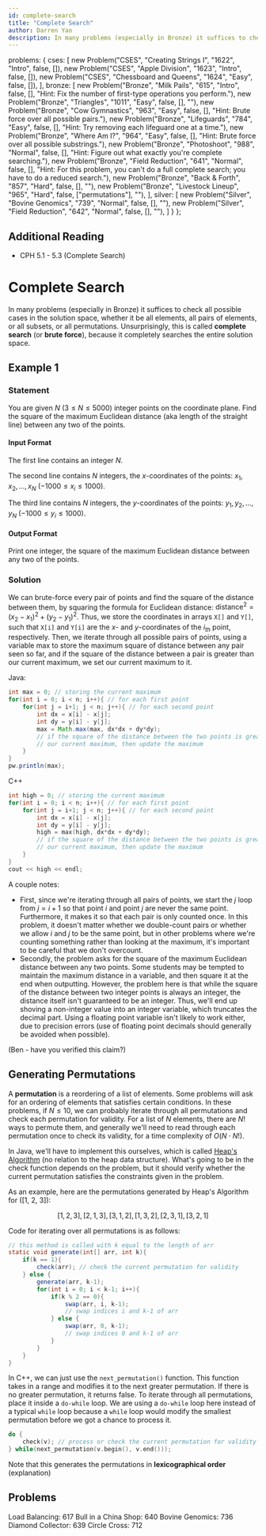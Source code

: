 ```yaml
---
id: complete-search
title: "Complete Search"
author: Darren Yao
description: In many problems (especially in Bronze) it suffices to check all possible cases in the solution space.
---
```



  problems: {
    cses: [
      new Problem("CSES", "Creating Strings I", "1622", "Intro", false, []),
      new Problem("CSES", "Apple Division", "1623", "Intro", false, []),
      new Problem("CSES", "Chessboard and Queens", "1624", "Easy", false, []),
    ],
    bronze: [
      new Problem("Bronze", "Milk Pails", "615", "Intro", false, [], "Hint: Fix the number of first-type operations you perform."),
      new Problem("Bronze", "Triangles", "1011", "Easy", false, [], ""),
      new Problem("Bronze", "Cow Gymnastics", "963", "Easy", false, [], "Hint: Brute force over all possible pairs."),
      new Problem("Bronze", "Lifeguards", "784", "Easy", false, [], "Hint: Try removing each lifeguard one at a time."),
      new Problem("Bronze", "Where Am I?", "964", "Easy", false, [], "Hint: Brute force over all possible substrings."),
      new Problem("Bronze", "Photoshoot", "988", "Normal", false, [], "Hint: Figure out what exactly you're complete searching."),
      new Problem("Bronze", "Field Reduction", "641", "Normal", false, [], "Hint: For this problem, you can't do a full complete search; you have to do a reduced search."),
      new Problem("Bronze", "Back & Forth", "857", "Hard", false, [], ""),
      new Problem("Bronze", "Livestock Lineup", "965", "Hard", false, ["permutations"], ""),
    ],
    silver: [
      new Problem("Silver", "Bovine Genomics", "739", "Normal", false, [], ""),
      new Problem("Silver", "Field Reduction", "642", "Normal", false, [], ""),
    ]
  }
};


## Additional Reading

  - CPH 5.1 - 5.3 (Complete Search)

# Complete Search

In many problems (especially in Bronze) it suffices to check all possible cases in the solution space, whether it be all elements, all pairs of elements, or all subsets, or all permutations. Unsurprisingly, this is called **complete search** (or **brute force**), because it completely searches the entire solution space.

## Example 1

### Statement

You are given $N$ $(3 \leq N \leq 5000)$ integer points on the coordinate plane. Find the square of the maximum Euclidean distance (aka length of the straight line) between any two of the points.

#### Input Format

The first line contains an integer $N$.

The second line contains $N$ integers, the $x$-coordinates of the points: $x_1, x_2, \dots, x_N$ ($-1000 \leq x_i \leq 1000$).

The third line contains $N$ integers, the $y$-coordinates of the points: $y_1, y_2, \dots, y_N$ ($-1000 \leq y_i \leq 1000$).

#### Output Format

Print one integer, the square of the maximum Euclidean distance between any two of the points.

### Solution

We can brute-force every pair of points and find the square of the distance between them, by squaring the formula for Euclidean distance: $\text{distance}^2 = (x_2-x_1)^2 + (y_2-y_1)^2$. Thus, we store the coordinates in arrays `X[]` and `Y[]`, such that `X[i]` and `Y[i]` are the $x$- and $y$-coordinates of the $i_{th}$ point, respectively. Then, we iterate through all possible pairs of points, using a variable max to store the maximum square of distance between any pair seen so far, and if the square of the distance between a pair is greater than our current maximum, we set our current maximum to it.

Java:

```java
int max = 0; // storing the current maximum
for(int i = 0; i < n; i++){ // for each first point
    for(int j = i+1; j < n; j++){ // for each second point
        int dx = x[i] - x[j];
        int dy = y[i] - y[j];
        max = Math.max(max, dx*dx + dy*dy);
        // if the square of the distance between the two points is greater than
        // our current maximum, then update the maximum
    }
}
pw.println(max);
```

C++

```cpp
int high = 0; // storing the current maximum
for(int i = 0; i < n; i++){ // for each first point
    for(int j = i+1; j < n; j++){ // for each second point
        int dx = x[i] - x[j];
        int dy = y[i] - y[j];
        high = max(high, dx*dx + dy*dy);
        // if the square of the distance between the two points is greater than
        // our current maximum, then update the maximum
    }
}
cout << high << endl;
```

A couple notes:

  - First, since we're iterating through all pairs of points, we start the $j$ loop from $j = i+1$ so that point $i$ and point $j$ are never the same point. Furthermore, it makes it so that each pair is only counted once. In this problem, it doesn't matter whether we double-count pairs or whether we allow $i$ and $j$ to be the same point, but in other problems where we're counting something rather than looking at the maximum, it's important to be careful that we don't overcount. 
  - Secondly, the problem asks for the square of the maximum Euclidean distance between any two points. Some students may be tempted to maintain the maximum distance in a variable, and then square it at the end when outputting. However, the problem here is that while the square of the distance between two integer points is always an integer, the distance itself isn't guaranteed to be an integer. Thus, we'll end up shoving a non-integer value into an integer variable, which truncates the decimal part. Using a floating point variable isn't likely to work either, due to precision errors (use of floating point decimals should generally be avoided when possible). 

(Ben - have you verified this claim?)

## Generating Permutations

A **permutation** is a reordering of a list of elements. Some problems will ask for an ordering of elements that satisfies certain conditions. In these problems, if $N \leq 10$, we can probably iterate through all permutations and check each permutation for validity. For a list of $N$ elements, there are $N!$ ways to permute them, and generally we'll need to read through each permutation once to check its validity, for a time complexity of $O(N \cdot N!)$.

In Java, we'll have to implement this ourselves, which is called [Heap's Algorithm](https://en.wikipedia.org/wiki/Heap%27s_algorithm) (no relation to the heap data structure). What's going to be in the check function depends on the problem, but it should verify whether the current permutation satisfies the constraints given in the problem.

As an example, here are the permutations generated by Heap's Algorithm for \([1, 2, 3]\):

$$
[1, 2, 3], [2, 1, 3], [3, 1, 2], [1, 3, 2], [2, 3, 1], [3, 2, 1]
$$

Code for iterating over all permutations is as follows:

```java
// this method is called with k equal to the length of arr
static void generate(int[] arr, int k){
    if(k == 1){
        check(arr); // check the current permutation for validity
    } else {
        generate(arr, k-1);
        for(int i = 0; i < k-1; i++){
            if(k % 2 == 0){
                swap(arr, i, k-1);
                // swap indices i and k-1 of arr
            } else {
                swap(arr, 0, k-1);
                // swap indices 0 and k-1 of arr
            }
        }
    }
}
```
In C++, we can just use the `next_permutation()` function. This function takes in a range and modifies it to the next greater permutation. If there is no greater permutation, it returns false. To iterate through all permutations, place it inside a `do-while` loop. We are using a `do-while` loop here instead of a typical `while` loop because a `while` loop would modify the smallest permutation before we got a chance to process it.
```cpp
do {
    check(v); // process or check the current permutation for validity
} while(next_permutation(v.begin(), v.end()));
```

Note that this generates the permutations in **lexicographical order** (explanation)

## Problems

<problems-list problems={metadata.problems.cses} />

<problems-list problems={metadata.problems.bronze} />

Load Balancing: 617
Bull in a China Shop: 640
Bovine Genomics: 736
Diamond Collector: 639
Circle Cross: 712

<problems-list problems={metadata.problems.silver} />